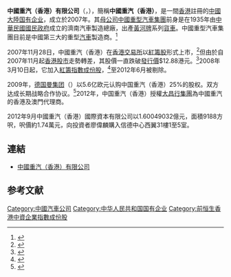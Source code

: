 {{Infobox_Company |
  company_name = 中國重汽（香港）有限公司 |
 name_en = Sinotruk (Hong Kong) Ltd.|
  company_logo = [[File:Sinotruk_logo_2.png|149px]]|
  company_type = 上市[[国有企业|国有企业]]（[[紅籌股|紅籌股]]）|
  foundation = 2007年 |
  location =[[香港|香港]]|
 traded_as = {{sehk|3808}}|
  industry = 重型[[汽車|汽車]][[製造|製造]]及[[市场营销|銷售]]|
  key_people = [[董事長|董事長]]：馬純濟| 
  sales =  |
  profit =  |
  asset =  |
  num_employees = |
  revenue = |
  products = |
  parent = [[中國重型汽車集團|中國重型汽車集團]] (51%)|
 subsid = *[[中國重汽集團濟南卡車股份有限公司|中國重汽集團濟南卡車股份有限公司]]
*[[中国重汽集团济南动力有限公司|中国重汽集团济南动力有限公司]] |
  homepage = [http://www.sinotruk.com/ 中國重汽(香港)有限公司]
}}

'''中國重汽（香港）有限公司'''（{{sehk|3808}}，{{lang-en|'''Sinotruk'''}}），簡稱'''中國重汽（香港）'''，是一間[[香港|香港]]註冊的[[中國大陸|中國大陸]][[国有企业|国有企业]]，成立於2007年。其[[母公司|母公司]][[中國重型汽車集團|中國重型汽車集團]]前身是在1935年由[[中華民國|中華民國]][[國民政府|國民政府]]成立的濟南汽車製造總廠，出產[[黃河牌|黃河牌]]系列[[貨車|貨車]]。中國重型汽車集團目前是中國第三大的重型[[汽車|汽車]]製造商。<ref>{{Cite web |url=http://main.ednews.hk/listedco/listconews/sehk/20071114/LTN20071114377_C.HTM |title=中國重汽(香港)有限公司上市資料 |accessdate=2008-04-30 |archive-date=2008-05-01 |archive-url=https://web.archive.org/web/20080501003028/http://main.ednews.hk/listedco/listconews/sehk/20071114/LTN20071114377_C.HTM |dead-url=no }}</ref>

2007年11月28日，中國重汽（香港）在[[香港交易所|香港交易所]]以[[紅籌股|紅籌股]]形式上市，<ref>{{Cite web |url=http://news.xinhuanet.com/fortune/2007-11/28/content_7163244.htm |title=中国重汽香港红筹上市 中国重卡缔造国际品牌 |accessdate=2008-04-30 |archive-date=2007-12-11 |archive-url=https://web.archive.org/web/20071211143001/http://news.xinhuanet.com/fortune/2007-11/28/content_7163244.htm |dead-url=no }}</ref>但由於自2007年11月起[[香港股市|香港股市]]走勢轉差，其股價一直跌破[[IPO|發行價]]$12.88港元。<ref>{{Cite web |url=http://finance.sina.com.cn/stock/hkstock/ggIPO/20071128/12184226616.shtml |title=中国重汽首日上市跌破发行价 |accessdate=2008-04-30 |archive-date=2007-12-01 |archive-url=https://web.archive.org/web/20071201021825/http://finance.sina.com.cn/stock/hkstock/ggIPO/20071128/12184226616.shtml |dead-url=no }}</ref>2008年3月10日起，它加入[[紅籌指數成份股|紅籌指數成份股]]，<ref>{{Cite web |url=http://yaukk.blogspot.com/2008/02/blog-post_18.html |title=中國重汽(香港)加入紅籌指數成份股 |accessdate=2008-04-30 |archive-date=2014-01-04 |archive-url=https://web.archive.org/web/20140104184655/http://yaukk.blogspot.com/2008/02/blog-post_18.html |dead-url=yes }}</ref>至2012年6月被剔除。

2009年，[[MAN股份公司|德国曼集团]]（{{lang|en|MAN SE}}）以5.6亿欧元认购中国重汽（香港）25%的股权。双方达成长期战略合作协议。<ref>{{Cite web |url=http://auto.ifeng.com/news/domesticindustry/20090716/66355.shtml |title=德国曼公司5.6亿欧元入股中国重汽 |accessdate=2010-03-28 |archive-date=2009-07-20 |archive-url=https://web.archive.org/web/20090720140759/http://auto.ifeng.com/news/domesticindustry/20090716/66355.shtml |dead-url=no }}</ref>2012年，中国重汽（香港）授權[[大昌行集團|大昌行集團]]為中國重汽的香港及澳門代理商。

2012年9月中國重汽（香港）國際資本有限公司以1.60049032億元，面積9188方呎，呎價約1.74萬元，向投資者廖偉麟購入信德中心西翼31樓1至5室。

==連結==
*[http://www.sinotruk.com/ 中國重汽（香港）有限公司]{{Wayback|url=http://www.sinotruk.com/ |date=20080430142506 }}

==参考文献==
{{reflist}}

[[Category:中國汽車公司|Category:中國汽車公司]]
[[Category:中华人民共和国国有企业|Category:中华人民共和国国有企业]]
[[Category:前恒生香港中資企業指數成份股|Category:前恒生香港中資企業指數成份股]]